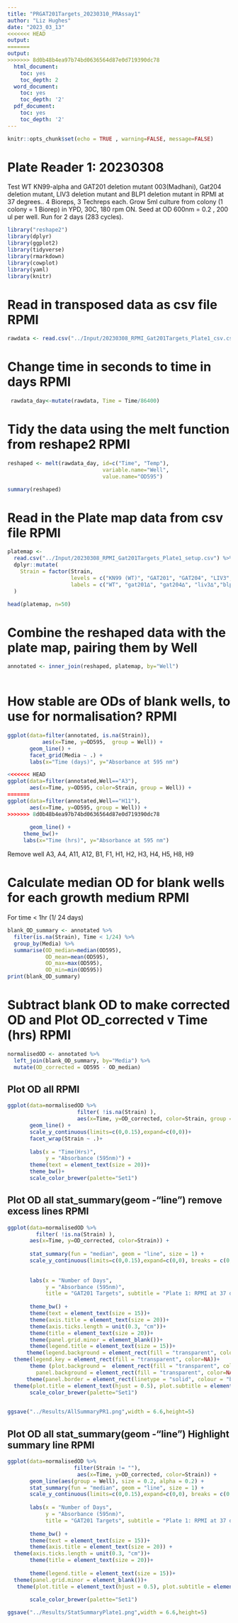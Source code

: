 ```yaml
---
title: "PRGAT201Targets_20230310_PRAssay1"
author: "Liz Hughes"
date: "2023_03_13"
<<<<<<< HEAD
output: 
=======
output:
>>>>>>> 8d0b48b4ea97b74bd0636564d87e0d719390dc78
  html_document:
    toc: yes
    toc_depth: 2
  word_document:
    toc: yes
    toc_depth: '2'
  pdf_document:
    toc: yes
    toc_depth: '2'
---
```


```r
knitr::opts_chunk$set(echo = TRUE , warning=FALSE, message=FALSE)
```


# Plate Reader 1: 20230308
Test WT KN99-alpha and GAT201 deletion mutant 003(Madhani), Gat204 deletion mutant, LIV3 deletion mutant and BLP1 deletion mutant in RPMI at 37 degrees..
4 Bioreps, 3 Techreps each.
Grow 5ml culture from colony (1 colony = 1 Biorep) in YPD, 30C, 180 rpm ON.
Seed at OD 600nm = 0.2 , 200 ul per well.
Run for 2 days (283 cycles).

```r

library("reshape2")
library(dplyr)
library(ggplot2)
library(tidyverse)
library(rmarkdown)
library(cowplot)
library(yaml)
library(knitr)
```



# Read in transposed data as csv file RPMI

```r

rawdata <- read.csv("../Input/20230308_RPMI_Gat201Targets_Plate1_csv.csv")

```

# Change time in seconds to time in days RPMI

```r

 rawdata_day<-mutate(rawdata, Time = Time/86400)

```

# Tidy the data using the melt function from reshape2 RPMI

```r

reshaped <- melt(rawdata_day, id=c("Time", "Temp"), 
                              variable.name="Well",
                              value.name="OD595")

summary(reshaped)
```

# Read in the Plate map data from csv file RPMI

```r

platemap <- 
  read.csv("../Input/20230308_RPMI_Gat201Targets_Plate1_setup.csv") %>%     
  dplyr::mutate(
    Strain = factor(Strain, 
                    levels = c("KN99 (WT)", "GAT201", "GAT204", "LIV3","BLP1"),
                    labels = c("WT", "gat201∆", "gat204∆", "liv3∆","blp1∆"))
  )

head(platemap, n=50)


```

# Combine the reshaped data with the plate map, pairing them by Well 

```r

annotated <- inner_join(reshaped, platemap, by="Well")
 
```


# How stable are ODs of blank wells, to use for normalisation? RPMI

```r

ggplot(data=filter(annotated, is.na(Strain)),
           aes(x=Time, y=OD595,  group = Well)) + 
       geom_line() + 
       facet_grid(Media ~ .) +
       labs(x="Time (days)", y="Absorbance at 595 nm")
```


```r

<<<<<<< HEAD
ggplot(data=filter(annotated,Well=="A3"), 
       aes(x=Time, y=OD595, color=Strain, group = Well)) + 
=======
ggplot(data=filter(annotated,Well=="H11"), 
       aes(x=Time, y=OD595, group = Well)) + 
>>>>>>> 8d0b48b4ea97b74bd0636564d87e0d719390dc78
 
       geom_line() + 
     theme_bw()+
     labs(x="Time (hrs)", y="Absorbance at 595 nm")

```
Remove well A3, A4, A11, A12, B1, F1, H1, H2, H3, H4, H5, H8, H9


# Calculate median OD for blank wells for each growth medium RPMI

For time < 1hr (1/ 24 days)

```r

blank_OD_summary <- annotated %>%
  filter(is.na(Strain), Time < 1/24) %>%
  group_by(Media) %>%
  summarise(OD_median=median(OD595),
            OD_mean=mean(OD595),
            OD_max=max(OD595),
            OD_min=min(OD595))
print(blank_OD_summary)
```

# Subtract blank OD to make corrected OD and Plot OD_corrected v Time (hrs) RPMI

```r

normalisedOD <- annotated %>%
  left_join(blank_OD_summary, by="Media") %>%
  mutate(OD_corrected = OD595 - OD_median)

```

## Plot OD all RPMI

```r

ggplot(data=normalisedOD %>%
                      filter( !is.na(Strain) ), 
                      aes(x=Time, y=OD_corrected, color=Strain, group = Well)) + 
       geom_line() + 
       scale_y_continuous(limits=c(0,0.15),expand=c(0,0))+
       facet_wrap(Strain ~ .)+
  
       labs(x = "Time(Hrs)",
            y = "Absorbance (595nm)") +
       theme(text = element_text(size = 20))+
       theme_bw()+
       scale_color_brewer(palette="Set1")
```


## Plot OD all stat_summary(geom -"line") remove excess lines RPMI

```r

ggplot(data=normalisedOD %>%
         filter( !is.na(Strain) ), 
       aes(x=Time, y=OD_corrected, color=Strain)) + 
       
       stat_summary(fun = "median", geom = "line", size = 1) +
       scale_y_continuous(limits=c(0,0.15),expand=c(0,0), breaks = c(0, 0.05, 0.1)) +
     
  
       labs(x = "Number of Days",
            y = "Absorbance (595nm)",
            title = "GAT201 Targets", subtitle = "Plate 1: RPMI at 37 degrees") +
           
       theme_bw() +
       theme(text = element_text(size = 15))+
       theme(axis.title = element_text(size = 20))+
       theme(axis.ticks.length = unit(0.3, "cm"))+
       theme(title = element_text(size = 20))+
       theme(panel.grid.minor = element_blank())+
       theme(legend.title = element_text(size = 15))+
      theme(legend.background = element_rect(fill = "transparent", color=NA))+
  theme(legend.key = element_rect(fill = "transparent", color=NA))+
       theme (plot.background =  element_rect(fill = "transparent", color=NA), 
         panel.background = element_rect(fill = "transparent", color=NA),)+
      theme(panel.border = element_rect(linetype = "solid", colour = "black", size = 2))+
  theme(plot.title = element_text(hjust = 0.5), plot.subtitle = element_text(hjust = 0.5) )+
       scale_color_brewer(palette="Set1")
       
```


```r

ggsave("../Results/AllSummaryPR1.png",width = 6.6,height=5)
```


## Plot OD all stat_summary(geom -"line") Highlight summary line RPMI

```r

ggplot(data=normalisedOD %>%
                     filter(Strain != ""), 
                      aes(x=Time, y=OD_corrected, color=Strain)) + 
       geom_line(aes(group = Well), size = 0.2, alpha = 0.2) + 
       stat_summary(fun = "median", geom = "line", size = 1) +
       scale_y_continuous(limits=c(0,0.15),expand=c(0,0), breaks = c(0, 0.05, 0.1)) +
   
       labs(x = "Number of Days",
            y = "Absorbance (595nm)",
            title = "GAT201 Targets", subtitle = "Plate 1: RPMI at 37 degrees") +
 
       theme_bw() +
       theme(text = element_text(size = 15))+
       theme(axis.title = element_text(size = 20)) +
  theme(axis.ticks.length = unit(0.3, "cm"))+
       theme(title = element_text(size = 20))+
    
       theme(legend.title = element_text(size = 15))+
  theme(panel.grid.minor = element_blank())+
   theme(plot.title = element_text(hjust = 0.5), plot.subtitle = element_text(hjust = 0.5) )+
  
       scale_color_brewer(palette="Set1")
```

```r

ggsave("../Results/StatSummaryPlate1.png",width = 6.6,height=5)
```







